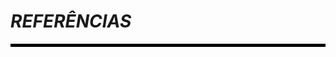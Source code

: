 
```{=latex}
\cftaddtitleline{toc}{chapter}{\rule{\textwidth}{0.4pt}}{}
```

# *REFERÊNCIAS* {#parte-11 .unnumbered}

<!--script for generating HORIZONTAL LINE-->
<hr style="height:5px;border-width:0;color:black;background-color:black">

```{=latex}
\par\noindent\rule{\textwidth}{0.05in}
```



```{=latex}
\markboth{}{}
```
